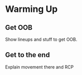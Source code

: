 
# Warming Up

## Get OOB

Show lineups and stuff to get OOB.

## Get to the end

Explain movement there and RCP